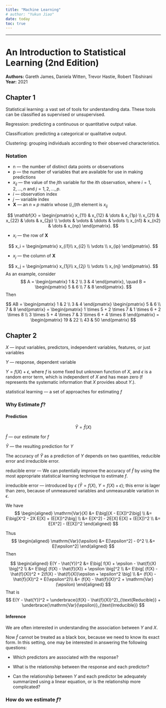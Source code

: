 ```yaml
---
title: "Machine Learning"
# author: "Yukun Jiao"
date: today
toc: true
---
```


---
# An Introduction to Statistical Learning (2nd Edition)  
**Authors:** Gareth James, Daniela Witten, Trevor Hastie, Robert Tibshirani  
**Year:** 2021

## Chapter 1
Statistical learning: a vast set of tools for understanding data.
These tools can be classified as supervised or unsupervised.

Regression: predicting a continuous or quantitative output value.

Classification: predicting a categorical or qualitative output.

Clustering: grouping individuals according to their observed characteristics.

### Notation

- n --- the number of distinct data points or observations
- p --- the number of variables that are available for use in making predictions
- $x_{ij}$ --- the value of the $j$th variable for the $i$th observation, where $i = 1, 2, \dots, n$ and $j = 1, 2, \dots, p$.
- $i$ --- observation index
- $j$ --- variable index
- $\mathbf{X}$ --- an $n \times p$ matrix whose $(i,j)$th element is $x_{ij}$

$$
\mathbf{X} =
\begin{pmatrix}
x_{11} & x_{12} & \dots & x_{1p} \\
x_{21} & x_{22} & \dots & x_{2p} \\
\vdots & \vdots & \ddots & \vdots \\
x_{n1} & x_{n2} & \dots & x_{np}
\end{pmatrix}.
$$

- $x_i$ --- the row of $\mathbf{X}$

$$
x_i =
\begin{pmatrix}
x_{i1}\\
x_{i2} \\
\vdots \\
x_{ip}
\end{pmatrix}.
$$

- $x_j$ --- the column of $\mathbf{X}$

$$
x_j =
\begin{pmatrix}
x_{1j}\\
x_{2j} \\
\vdots \\
x_{nj}
\end{pmatrix}.
$$
As an example, consider
$$
A = \begin{pmatrix} 1 & 2 \\ 3 & 4 \end{pmatrix}, \quad
B = \begin{pmatrix} 5 & 6 \\ 7 & 8 \end{pmatrix}.
$$
Then

$$
AB = 
\begin{pmatrix} 1 & 2 \\ 3 & 4 \end{pmatrix}
\begin{pmatrix} 5 & 6 \\ 7 & 8 \end{pmatrix}
=
\begin{pmatrix}
1 \times 5 + 2 \times 7 & 1 \times 6 + 2 \times 8 \\
3 \times 5 + 4 \times 7 & 3 \times 6 + 4 \times 8
\end{pmatrix}
=
\begin{pmatrix} 19 & 22 \\ 43 & 50 \end{pmatrix}
$$


## Chapter 2
$X$ --- input variables, predictors, independent variables, features, or just variables

$Y$ --- response, dependent variable

$Y = f(X) + \epsilon$, where $f$ is some fixed but unknown function of $X$, and $\epsilon$ is a random error term, which is independent of $X$ and has mean zero (f represents the systematic information that $X$ provides about $Y$.).

statistical learning --- a set of approaches for estimating $f$

### Why Estimate $f$?

#### Prediction  
$$\hat{Y} = \hat{f}(X)$$

$\hat{f}$ --- our estimate for $f$

$\hat{Y}$ --- the resulting prediction for $Y$

The accuracy of $\hat{Y}$ as a prediction of $Y$ depends on two quantities, reducible error and irreducible error.

reducible error --- We can potentially improve the accuracy of $\hat{f}$ by using the most appropriate statistical learning technique to estimate $f$.

irreducible error --- introduced by $\epsilon$ ($\hat{Y} = f(X)$, $Y = f(X) + \epsilon$); this error is lager than zero, because of unmeasured variables and unmeasurable variation in $\epsilon$.

We have 
$$
\begin{aligned}
\mathrm{Var}(X) 
&= E\big[(X - E[X])^2\big] \\
&= E\big[X^2 - 2X E[X] + (E[X])^2\big] \\
&= E[X^2] - 2E[X] E[X] + (E[X])^2 \\
&= E[X^2] - (E[X])^2
\end{aligned}
$$

Thus
$$
\begin{aligned}
\mathrm{Var}(\epsilon) 
&= E[\epsilon^2] - 0^2 \\
&= E[\epsilon^2]
\end{aligned}
$$
Then

$$
\begin{aligned}
E(Y - \hat{Y})^2 
&= E\big[ f(X) + \epsilon - \hat{f}(X) \big]^2 \\
&= E\big[ (f(X) - \hat{f}(X)) + \epsilon \big]^2 \\
&= E\big[ (f(X) - \hat{f}(X))^2 + 2(f(X) - \hat{f}(X))\epsilon + \epsilon^2 \big] \\
&= (f(X) - \hat{f}(X))^2 + E(\epsilon^2)\\
&= (f(X) - \hat{f}(X))^2 + \mathrm{Var}(\epsilon)
\end{aligned}
$$
That is
$$
E(Y - \hat{Y})^2
= \underbrace{(f(X) - \hat{f}(X))^2}_{\text{Reducible}}
	+ \underbrace{\mathrm{Var}(\epsilon)}_{\text{Irreducible}}
$$


#### Inference

We are often interested in understanding the association between $Y$ and $X$.

Now $\hat{f}$ cannot be treated as a black box, because we need to know its exact form. In this setting, one may be interested in answering the following questions:

- Which predictors are associated with the response?

- What is the relationship between the response and each predictor?

- Can the relationship between $Y$ and each predictor be adequately summarized using a linear equation, or is the relationship more complicated?

### How do we estimate $f$?